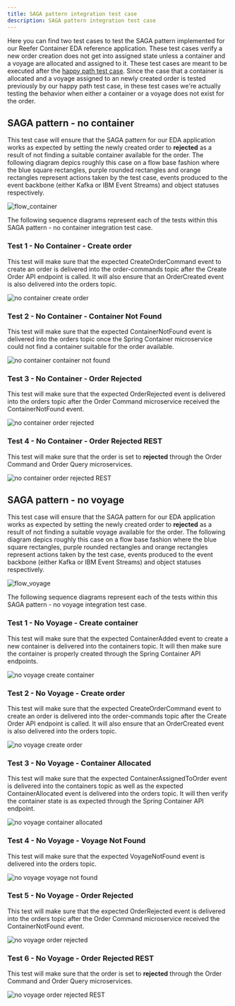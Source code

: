 ```yaml
---
title: SAGA pattern integration test case
description: SAGA pattern integration test case
---
```


Here you can find two test cases to test the SAGA pattern implemented for our Reefer Container EDA reference application. These test cases verify a new order creation does not get into assigned state unless a container and a voyage are allocated and assigned to it. These test cases are meant to be executed after the [happy path test case](../happy-path/happy_path.md). Since the case that a container is allocated and a voyage assigned to an newly created order is tested previously by our happy path test case, in these test cases we're actually testing the behavior when either a container or  a voyage does not exist for the order.

## SAGA pattern - no container

This test case will ensure that the SAGA pattern for our EDA application works as expected by setting the newly created order to **rejected** as a result of not finding a suitable container available for the order. The following diagram depics roughly this case on a flow base fashion where the blue square rectangles, purple rounded rectangles and orange rectangles represent actions taken by the test case, events produced to the event backbone (either Kafka or IBM Event Streams) and object statuses respectively.

![flow_container](images_no_container/Slide1.png)

The following sequence diagrams represent each of the tests within this SAGA pattern - no container integration test case.

### Test 1 - No Container - Create order

This test will make sure that the expected CreateOrderCommand event to create an order is delivered into the order-commands topic after the Create Order API endpoint is called. It will also ensure that an OrderCreated event is also delivered into the orders topic.

![no container create order](images_no_container/Slide2.png)

### Test 2 - No Container - Container Not Found

This test will make sure that the expected ContainerNotFound event is delivered into the orders topic once the Spring Container microservice could not find a container suitable for the order available.

![no container container not found](images_no_container/Slide3.png)

### Test 3 - No Container - Order Rejected

This test will make sure that the expected OrderRejected event is delivered into the orders topic after the Order Command microservice received the ContainerNotFound event.

![no container order rejected](images_no_container/Slide4.png)

### Test 4 - No Container - Order Rejected REST

This test will make sure that the order is set to **rejected** through the Order Command and Order Query microservices.

![no container order rejected REST](images_no_container/Slide5.png)

## SAGA pattern - no voyage

This test case will ensure that the SAGA pattern for our EDA application works as expected by setting the newly created order to **rejected** as a result of not finding a suitable voyage available for the order. The following diagram depics roughly this case on a flow base fashion where the blue square rectangles, purple rounded rectangles and orange rectangles represent actions taken by the test case, events produced to the event backbone (either Kafka or IBM Event Streams) and object statuses respectively.

![flow_voyage](images_no_voyage/Slide1.png)

The following sequence diagrams represent each of the tests within this SAGA pattern - no voyage integration test case.


### Test 1 - No Voyage - Create container

This test will make sure that the expected ContainerAdded event to create a new container is delivered into the containers topic. It will then make sure the container is properly created through the Spring Container API endpoints.

![no voyage create container](images_no_voyage/Slide2.png)

### Test 2 - No Voyage - Create order

This test will make sure that the expected CreateOrderCommand event to create an order is delivered into the order-commands topic after the Create Order API endpoint is called. It will also ensure that an OrderCreated event is also delivered into the orders topic.

![no voyage create order](images_no_voyage/Slide3.png)

### Test 3 - No Voyage - Container Allocated

This test will make sure that the expected ContainerAssignedToOrder event is delivered into the containers topic as well as the expected ContainerAllocated event is delivered into the orders topic. It will then verify the container state is as expected through the Spring Container API endpoint.

![no voyage container allocated](images_no_voyage/Slide4.png)

### Test 4 - No Voyage - Voyage Not Found

This test will make sure that the expected VoyageNotFound event is delivered into the orders topic.

![no voyage voyage not found](images_no_voyage/Slide5.png)

### Test 5 - No Voyage - Order Rejected

This test will make sure that the expected OrderRejected event is delivered into the orders topic after the Order Command microservice received the ContainerNotFound event.

![no voyage order rejected](images_no_voyage/Slide6.png)

### Test 6 - No Voyage - Order Rejected REST

This test will make sure that the order is set to **rejected** through the Order Command and Order Query microservices.

![no voyage order rejected REST](images_no_voyage/Slide7.png)
